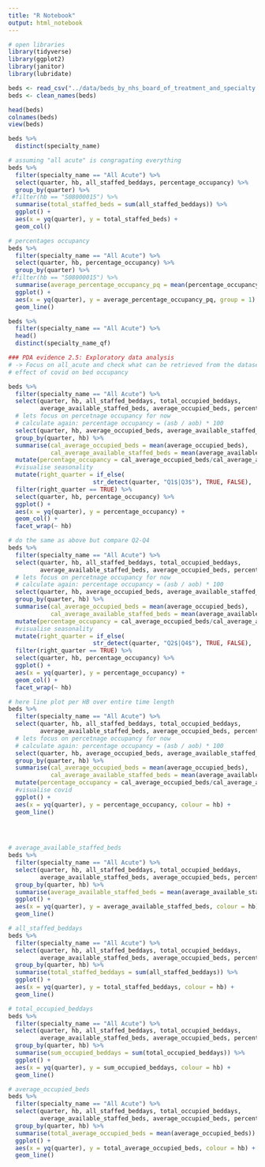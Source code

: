 ```yaml
---
title: "R Notebook"
output: html_notebook
---
```


```r
# open libraries
library(tidyverse)
library(ggplot2)
library(janitor)
library(lubridate)
```

```r
beds <- read_csv("../data/beds_by_nhs_board_of_treatment_and_specialty.csv")
beds <- clean_names(beds)
```

```r
head(beds)
colnames(beds)
view(beds)
```

```r
beds %>% 
  distinct(specialty_name)
```

```r
# assuming "all acute" is congragating everything
beds %>% 
  filter(specialty_name == "All Acute") %>% 
  select(quarter, hb, all_staffed_beddays, percentage_occupancy) %>% 
  group_by(quarter) %>% 
 #filter(hb == "S08000015") %>% 
  summarise(total_staffed_beds = sum(all_staffed_beddays)) %>% 
  ggplot() +
  aes(x = yq(quarter), y = total_staffed_beds) +
  geom_col()
```


```r
# percentages occupancy
beds %>% 
  filter(specialty_name == "All Acute") %>% 
  select(quarter, hb, percentage_occupancy) %>% 
  group_by(quarter) %>% 
 #filter(hb == "S08000015") %>% 
  summarise(average_percentage_occupancy_pq = mean(percentage_occupancy)) %>% 
  ggplot() +
  aes(x = yq(quarter), y = average_percentage_occupancy_pq, group = 1) +
  geom_line()

```

```r
beds %>% 
  filter(specialty_name == "All Acute") %>% 
  head()
  distinct(specialty_name_qf)
```

```r
### PDA evidence 2.5: Exploratory data analysis
# -> Focus on all_acute and check what can be retrieved from the dataset to answer:
# effect of covid on bed occupancy

beds %>% 
  filter(specialty_name == "All Acute") %>% 
  select(quarter, hb, all_staffed_beddays, total_occupied_beddays, 
         average_available_staffed_beds, average_occupied_beds, percentage_occupancy) %>% 
  # lets focus on percetnage occupancy for now
  # calculate again: percentage occupancy = (asb / aob) * 100
  select(quarter, hb, average_occupied_beds, average_available_staffed_beds) %>% 
  group_by(quarter, hb) %>% 
  summarise(cal_average_occupied_beds = mean(average_occupied_beds),
            cal_average_available_staffed_beds = mean(average_available_staffed_beds)) %>% 
  mutate(percentage_occupancy = cal_average_occupied_beds/cal_average_available_staffed_beds) %>% 
  #visualise seasonality
  mutate(right_quarter = if_else(
                        str_detect(quarter, "Q1$|Q3$"), TRUE, FALSE), .before = hb) %>% 
  filter(right_quarter == TRUE) %>%
  select(quarter, hb, percentage_occupancy) %>% 
  ggplot() +
  aes(x = yq(quarter), y = percentage_occupancy) +
  geom_col() +
  facet_wrap(~ hb)
```

```r
# do the same as above but compare Q2-Q4
beds %>% 
  filter(specialty_name == "All Acute") %>% 
  select(quarter, hb, all_staffed_beddays, total_occupied_beddays, 
         average_available_staffed_beds, average_occupied_beds, percentage_occupancy) %>% 
  # lets focus on percetnage occupancy for now
  # calculate again: percentage occupancy = (asb / aob) * 100
  select(quarter, hb, average_occupied_beds, average_available_staffed_beds) %>% 
  group_by(quarter, hb) %>% 
  summarise(cal_average_occupied_beds = mean(average_occupied_beds),
            cal_average_available_staffed_beds = mean(average_available_staffed_beds)) %>% 
  mutate(percentage_occupancy = cal_average_occupied_beds/cal_average_available_staffed_beds) %>% 
  #visualise seasonality
  mutate(right_quarter = if_else(
                        str_detect(quarter, "Q2$|Q4$"), TRUE, FALSE), .before = hb) %>% 
  filter(right_quarter == TRUE) %>%
  select(quarter, hb, percentage_occupancy) %>% 
  ggplot() +
  aes(x = yq(quarter), y = percentage_occupancy) +
  geom_col() +
  facet_wrap(~ hb)
```




```r
# here line plot per HB over entire time length
beds %>% 
  filter(specialty_name == "All Acute") %>% 
  select(quarter, hb, all_staffed_beddays, total_occupied_beddays, 
         average_available_staffed_beds, average_occupied_beds, percentage_occupancy) %>% 
  # lets focus on percetnage occupancy for now
  # calculate again: percentage occupancy = (asb / aob) * 100
  select(quarter, hb, average_occupied_beds, average_available_staffed_beds) %>% 
  group_by(quarter, hb) %>% 
  summarise(cal_average_occupied_beds = mean(average_occupied_beds),
            cal_average_available_staffed_beds = mean(average_available_staffed_beds)) %>% 
  mutate(percentage_occupancy = cal_average_occupied_beds/cal_average_available_staffed_beds) %>% 
  #visualise covid
  ggplot() +
  aes(x = yq(quarter), y = percentage_occupancy, colour = hb) +
  geom_line()
  

  
```

```r
# average_available_staffed_beds
beds %>% 
  filter(specialty_name == "All Acute") %>% 
  select(quarter, hb, all_staffed_beddays, total_occupied_beddays, 
         average_available_staffed_beds, average_occupied_beds, percentage_occupancy) %>% 
  group_by(quarter, hb) %>% 
  summarise(average_available_staffed_beds = mean(average_available_staffed_beds)) %>% 
  ggplot() +
  aes(x = yq(quarter), y = average_available_staffed_beds, colour = hb) +
  geom_line()
```
```r
# all_staffed_beddays
beds %>% 
  filter(specialty_name == "All Acute") %>% 
  select(quarter, hb, all_staffed_beddays, total_occupied_beddays, 
         average_available_staffed_beds, average_occupied_beds, percentage_occupancy) %>% 
  group_by(quarter, hb) %>% 
  summarise(total_staffed_beddays = sum(all_staffed_beddays)) %>% 
  ggplot() +
  aes(x = yq(quarter), y = total_staffed_beddays, colour = hb) +
  geom_line()
```

```r
# total_occupied_beddays
beds %>% 
  filter(specialty_name == "All Acute") %>% 
  select(quarter, hb, all_staffed_beddays, total_occupied_beddays, 
         average_available_staffed_beds, average_occupied_beds, percentage_occupancy) %>% 
  group_by(quarter, hb) %>% 
  summarise(sum_occupied_beddays = sum(total_occupied_beddays)) %>% 
  ggplot() +
  aes(x = yq(quarter), y = sum_occupied_beddays, colour = hb) +
  geom_line()
```
```r
# average_occupied_beds
beds %>% 
  filter(specialty_name == "All Acute") %>% 
  select(quarter, hb, all_staffed_beddays, total_occupied_beddays, 
         average_available_staffed_beds, average_occupied_beds, percentage_occupancy) %>% 
  group_by(quarter, hb) %>% 
  summarise(total_average_occupied_beds = mean(average_occupied_beds)) %>% 
  ggplot() +
  aes(x = yq(quarter), y = total_average_occupied_beds, colour = hb) +
  geom_line()
```



